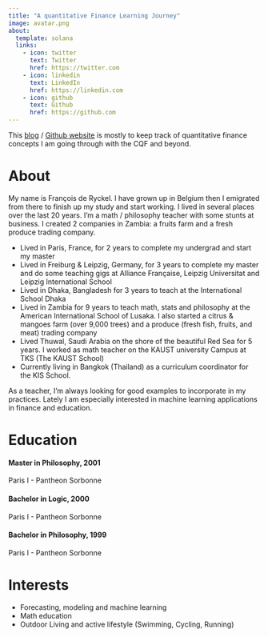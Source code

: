```yaml
---
title: "A quantitative Finance Learning Journey"
image: avatar.png
about:
  template: solana
  links:
    - icon: twitter
      text: Twitter
      href: https://twitter.com
    - icon: linkedin
      text: LinkedIn
      href: https://linkedin.com
    - icon: github
      text: Github
      href: https://github.com
---
```


This [blog](blog.qmd) / [Github website](https://github.com/fderyckel/fderyckel.github.io) is mostly to keep track of quantitative finance concepts I am going through with the CQF and beyond. 

# About

My name is François de Ryckel. I have grown up in Belgium then I emigrated from there to finish up my study and start working. I lived in several places over the last 20 years. I’m a math / philosophy teacher with some stunts at business. I created 2 companies in Zambia: a fruits farm and a fresh produce trading company.  

* Lived in Paris, France, for 2 years to complete my undergrad and start my master
* Lived in Freiburg & Leipzig, Germany, for 3 years to complete my master and do some teaching gigs at Alliance Française, Leipzig Universitat and Leipzig International School 
* Lived in Dhaka, Bangladesh for 3 years to teach at the International School Dhaka 
* Lived in Zambia for 9 years to teach math, stats and philosophy at the American International School of Lusaka. I also started a citrus & mangoes farm (over 9,000 trees) and a produce (fresh fish, fruits, and meat) trading company
* Lived Thuwal, Saudi Arabia on the shore of the beautiful Red Sea for 5 years.  I worked as math teacher on the KAUST university Campus at TKS (The KAUST School) 
* Currently living in Bangkok (Thailand) as a curriculum coordinator for the KIS School.  

As a teacher, I’m always looking for good examples to incorporate in my practices.
Lately I am especially interested in machine learning applications in finance and education.


# Education 

#### Master in Philosophy, 2001 
Paris I - Pantheon Sorbonne

#### Bachelor in Logic, 2000
Paris I - Pantheon Sorbonne

#### Bachelor in Philosophy, 1999
Paris I - Pantheon Sorbonne

# Interests

* Forecasting, modeling and machine learning 
* Math education 
* Outdoor Living and active lifestyle (Swimming, Cycling, Running)




